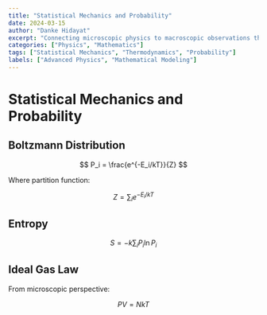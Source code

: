```yaml
---
title: "Statistical Mechanics and Probability"
date: 2024-03-15
author: "Danke Hidayat"
excerpt: "Connecting microscopic physics to macroscopic observations through statistics."
categories: ["Physics", "Mathematics"]
tags: ["Statistical Mechanics", "Thermodynamics", "Probability"]
labels: ["Advanced Physics", "Mathematical Modeling"]
---
```


# Statistical Mechanics and Probability

## Boltzmann Distribution

$$
P_i = \frac{e^{-E_i/kT}}{Z}
$$

Where partition function:

$$
Z = \sum_i e^{-E_i/kT}
$$

## Entropy

$$
S = -k \sum_i P_i \ln P_i
$$

## Ideal Gas Law

From microscopic perspective:

$$
PV = NkT
$$
